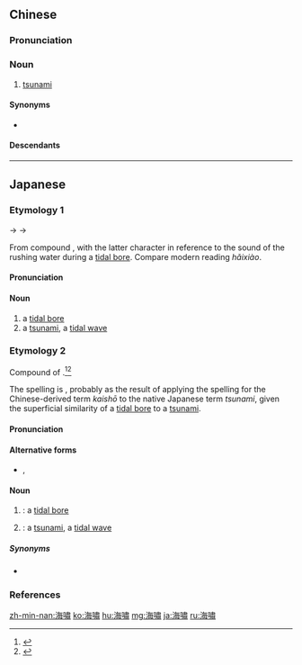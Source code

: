 {{also|海啸}}
==Chinese==
{{zh-forms|s=海啸}}

===Pronunciation===
{{zh-pron
|m=hǎixiào
|c=hoi2 siu3
|cat=n
}}

===Noun===
{{zh-noun}}

# [[tsunami]]

====Synonyms====
* {{zh-l|海漲}}

====Descendants====
{{CJKV||かいしょう|해소}}

----

==Japanese==
<div style="float:right;">
{{wikipedia|lang=ja}}
{{wikipedia|Tidal bore}}
{{wikipedia|Tsunami}}
</div>

===Etymology 1===
{{ja-kanjitab|yomi=o|かい|しょう}}
{{IPAchar|/kaiseu/}} → {{IPAchar|/kaiɕeu/}} → {{IPAchar|/kaiɕoː/}}

From {{etyl|ltc|ja|sort=かいしょう}} compound {{m|zh|海嘯|tr=xoj<sup>X</sup> sew<sup>H</sup>|lit=sea, ocean + to roar, to wail}}, with the latter character in reference to the sound of the rushing water during a [[tidal bore]].  Compare modern {{etyl|cmn|-}} reading ''hǎixiào''.

====Pronunciation====
{{ja-pron|yomi=goon|かいしょう|acc=0|acc_ref=DJR,SMK5}}

====Noun====
{{ja-noun|かいしょう|hhira=かいせう}}

# a [[tidal bore]]
# a [[tsunami]], a [[tidal wave]]

===Etymology 2===
{{ja-kanjitab|yomi=irr|sort=つなみ}}
Compound of {{compound|lang=ja|sort=つなみ|津|tr1=tsu|t1=cove, inlet, outlet|波|tr2=nami|t2=wave}}.<ref name="KDJ">{{R:Kokugo Dai Jiten}}</ref><ref name="DJR">{{R:Daijirin}}</ref>

The spelling is {{ateji|sort=つなみ}}, probably as the result of applying the spelling for the Chinese-derived term ''kaishō'' to the native Japanese term ''tsunami'', given the superficial similarity of a [[tidal bore]] to a [[tsunami]].

====Pronunciation====
{{ja-pron|yomi=irr|つなみ|acc=0|acc_ref=NHK,DJR,SMK5}}

====Alternative forms====
* {{ja-l|津波}}, {{ja-l|津浪}}

====Noun====
{{ja-noun|つなみ}}

# {{alternative spelling of|lang=ja|津波}}: {{lb|ja|hydrology|less common|sort=つなみ}} a [[tidal bore]]
# {{alternative spelling of|lang=ja|津波}}: {{lb|ja|oceanography|sort=つなみ}} a [[tsunami]], a [[tidal wave]]

=====Synonyms=====
* {{sense|tidal bore}} {{ja-r|潮津波|しお つなみ}}

===References===
<references/>

[[zh-min-nan:海嘯]]
[[ko:海嘯]]
[[hu:海嘯]]
[[mg:海嘯]]
[[ja:海嘯]]
[[ru:海嘯]]